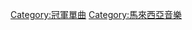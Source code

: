 {{Category explanation|獲得'''[[馬來西亞唱片業協會|馬來西亞唱片業協會]]'''（Recording Industry Association of Malaysia）榜單冠軍的單曲條目}}

[[Category:冠軍單曲|Category:冠軍單曲]]
[[Category:馬來西亞音樂|Category:馬來西亞音樂]]